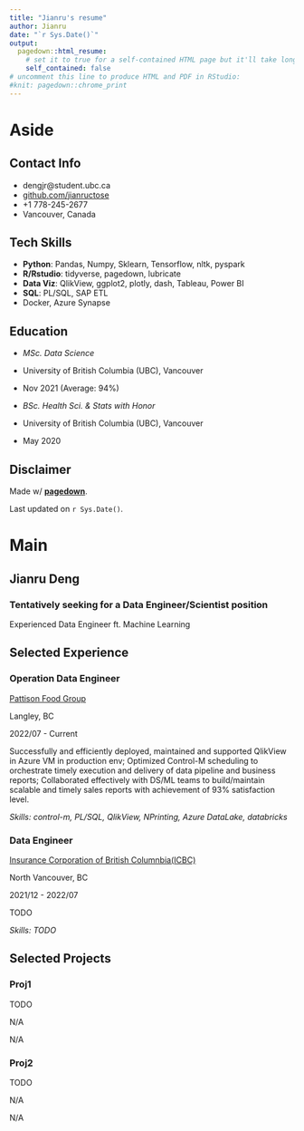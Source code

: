 ```yaml
---
title: "Jianru's resume"
author: Jianru
date: "`r Sys.Date()`"
output:
  pagedown::html_resume:
    # set it to true for a self-contained HTML page but it'll take longer to render
    self_contained: false
# uncomment this line to produce HTML and PDF in RStudio:
#knit: pagedown::chrome_print
---
```


Aside
================================================================================


<!-- ![Lijia Yu](https://avatars1.githubusercontent.com/u/895125?s=400&v=4){width=80%} -->


Contact Info {#contact}
--------------------------------------------------------------------------------

- <i class="fa fa-envelope"></i> dengjr@student.ubc.ca
- <i class="fa fa-github"></i> [github.com/jianructose](https://github.com/jianructose)
- <i class="fa fa-phone"></i> +1 778-245-2677
- <i class="fa fa-location-arrow"></i> Vancouver, Canada


Tech Skills {#skills}
--------------------------------------------------------------------------------
- **Python**: Pandas, Numpy, Sklearn, Tensorflow, nltk, pyspark
- **R/Rstudio**: tidyverse, pagedown, lubricate
- **Data Viz**: QlikView, ggplot2, plotly, dash, Tableau, Power BI
- **SQL**: PL/SQL, SAP ETL
- Docker, Azure Synapse


Education{#edu}
--------------------------------------------------------------------------------

- *MSc. Data Science*
- <i class="fa fa-university"></i> University of British Columbia (UBC), Vancouver
- Nov 2021 (Average: 94%)

- *BSc. Health Sci. & Stats with Honor*
- <i class="fa fa-university"></i> University of British Columbia (UBC), Vancouver
- May 2020




Disclaimer {#disclaimer}
-------------------------------------------------------------------------------
Made w/ [**pagedown**](https://github.com/rstudio/pagedown).

Last updated on `r Sys.Date()`.



Main
================================================================================

Jianru Deng {#title}
--------------------------------------------------------------------------------

### Tentatively seeking for a Data Engineer/Scientist position
Experienced Data Engineer ft. Machine Learning


<!-- Education {data-icon=graduation-cap data-concise=true} -->
<!-- -------------------------------------------------------------------------------- -->


<!-- Research Experience {data-icon=laptop} -->
<!-- -------------------------------------------------------------------------------- -->

<!-- ### Graduate Research Assistant -->

<!-- Beijing Institute of Genomics, Chinese Academy of Sciences -->

<!-- Beijing, China -->

<!-- 2011 - 2014 -->

<!-- - Performed computational biology research towards understanding regulation of alternative splicing in human and mouse transcriptome. -->
<!-- - Found EGFR pathway related mutations, aimed to understand the impacts of cancer mutations on EGFR signaling pathway. -->

<!-- ### Bioinformatican -->

<!-- My Health Gene Technology Co., Ltd. -->

<!-- Beijing, China -->

<!-- 2015 - 2016 -->

<!-- - Investigated how cancer cells spread to other parts of the body at the single cell level. -->

<!-- ### Visiting Scientist -->

<!-- University of Alabama at Birmingham -->

<!-- AL, USA -->

<!-- 2016 - 2018 -->

<!-- - Investigated the role of mitochondria in development of cancer. -->
<!-- - Investigated the evolution of genome architecture and its role in important evolutionary events. -->
<!-- - Detected thrombotic thrombocytopenic purpura related mutations in mutiple patients' blood genome. -->
  

Selected Experience {data-icon=suitcase}
--------------------------------------------------------------------------------

### Operation Data Engineer

[Pattison Food Group]()

Langley, BC

2022/07 - Current

::: concise
Successfully and efficiently deployed, maintained and supported QlikView in Azure VM in production env; Optimized Control-M scheduling to orchestrate timely execution and delivery of data pipeline and business reports; Collaborated effectively with DS/ML teams to build/maintain scalable and timely sales reports with achievement of 93% satisfaction level. 
:::

*Skills: control-m, PL/SQL, QlikView, NPrinting, Azure DataLake, databricks*

### Data Engineer

[Insurance Corporation of British Columnbia(ICBC)]()

North Vancouver, BC

2021/12 - 2022/07

::: concise
TODO
:::

*Skills: TODO*


Selected Projects {data-icon=cogs}
--------------------------------------------------------------------------------

### Proj1

TODO

N/A

N/A

### Proj2

TODO

N/A

N/A


<!-- Selected Publications and Posters {data-icon=file} -->
<!-- -------------------------------------------------------------------------------- -->

<!-- ### Genetic and epigenetic signals are found predictive to the distribution of intra-individual divergence of alternative splicing. -->

<!-- Poster for 2013 International Conference of Genomics -->

<!-- Qingdao, China -->

<!-- 2014 -->

<!-- **Yu L**, Chen B, Zhang Z. -->

<!-- ### ESCRT-0 complex modulates Rbf mutant cell survival by regulating Rhomboid endosomal trafficking and EGFR signaling. -->

<!-- J Cell Sci. 2016 May 15;129(10):2075-84. -->

<!-- N/A -->

<!-- 2016  -->

<!-- Sheng Z, **Yu L**, Zhang T, Pei X, Li X, Zhang Z and Du W.  -->
